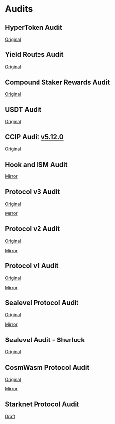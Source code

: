 # Audits

## HyperToken Audit

[Original](/pdf/ChainLight_Hyperlane_HyperToken_Security_Audit_v1.0.pdf)

## Yield Routes Audit

[Original](/pdf/ChainLight_Hyperlane_PR_5752_5757_Security_Audit_v1.0.pdf)

## Compound Staker Rewards Audit

[Original](/pdf/Offbeat_Security_Hyperlane_Compound_Staker_Rewards.pdf)

## USDT Audit

[Original](/pdf/ChainSecurity_Hyperlane_Superchain_USDT_audit_draft.pdf)

## CCIP Audit [v5.12.0](https://github.com/hyperlane-xyz/hyperlane-monorepo/releases/tag/%40hyperlane-xyz%2Fcore%405.12.0)

[Original](/pdf/ChainLight_Hyperlane_CCIP_Warp_Route_Security_Audit_v1.1.pdf)

## Hook and ISM Audit

[Mirror](/pdf/chainlight-v3.1-protocol-audit.pdf)

## Protocol v3 Audit

[Original](https://github.com/trailofbits/publications/blob/master/reviews/2023-09-hyperlane-securityreview.pdf)

[Mirror](/pdf/hyperlane-v3-protocol-audit.pdf)

## Protocol v2 Audit

[Original](https://audits.hacken.io/hyperlane/sca-hyperlane-interchain-message-service-apr2023/)

[Mirror](/pdf/hyperlane-v2-protocol-audit.pdf)

## Protocol v1 Audit

[Original](https://www.fyeo.io/post/fyeo-security-assessment-of-the-hyperlane-formerly-abacus-smart-contracts-in-august-2022)

[Mirror](/pdf/hyperlane-v1-protocol-audit.pdf)

## Sealevel Protocol Audit

[Original](https://github.com/sec3-service/reports/blob/master/reports/sec3_hyperlane-sealevel.pdf)

[Mirror](/pdf/sealevel-hyperlane-audit.pdf)

## Sealevel Audit - Sherlock

[Original](/pdf/sealeval-audit-hyperlane-20250327.pdf)

## CosmWasm Protocol Audit

[Original](https://github.com/oak-security/audit-reports/blob/main/Hyperlane/2024-02-13%20Audit%20Report%20-%20cw-hyperlane%20v1.0.pdf)

[Mirror](/pdf/cw-hyperlane-audit.pdf)

## Starknet Protocol Audit

[Draft](/pdf/starknet-hyperlane-audit-draft.pdf)
